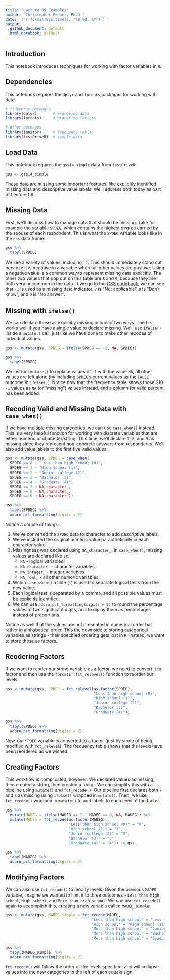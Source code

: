 ```yaml
---
title: "Lecture 09 Examples"
author: "Christopher Prener, Ph.D."
date: '(`r format(Sys.time(), "%B %d, %Y")`)'
output: 
  github_document: default
  html_notebook: default 
---
```


## Introduction
This notebook introduces techniques for working with factor variables in `R`.

## Dependencies
This notebook requires the `dplyr` and `forcats` packages for working with data.

```r
# tidyverse packages
library(dplyr)       # wrangling data
library(forcats)     # wrangling factors

# other packages
library(janitor)     # frequency tables
library(testDriveR)  # sample data
```

## Load Data
This notebook requires the `gss14_simple` data from `testDriveR`:

```r
gss <- gss14_simple
```

These data are missing some important features, like explicitly identified missing data and descriptive value labels. We'll address both today as part of Lecture 09.

## Missing Data
First, we'll discuss how to manage data that should be missing. Take for example the variable `SPDEG`, which contains the highest degree earned by the spouse of each respondent. This is what the `SPDEG` variable looks like in the `gss` data frame:

```r
gss %>%
  tabyl(SPDEG)
```

We see a variety of values, including `-1`. This should immediately stand out because it is negative in a variable where all other values are positive. Using a negative value is a common way to represent missing data explicitly. The other two values that pop out on this table are `8` and `9`, because they are both very uncommon in the data. If we go to the [GSS codebook](https://gssdataexplorer.norc.org/variables/62/vshow), we can see that `-1` is used as a missing data indicator, `7` is "Not applicable", `8` is "Don't know", and `9` is "No answer". 

## Missing with `ifelse()`

We can declare these all explicitly missing in one of two ways. The first works well if you have a single value to declare missing. We'll use `ifelse()` inside a `mutate()` call, just like we have done to make other recodes of individual values.

```r
gss <- mutate(gss, SPDEG = ifelse(SPDEG == -1, NA, SPDEG))

gss %>%
  tabyl(SPDEG)
```

We instruct `mutate()` to replace values of `-1` with the value `NA`, all other values are left alone (by including `SPDEG`'s current values as the `FALSE` outcome in `ifelse()`). Notice now that the frequency table shows those 210 `-1` values as `NA` (or "missing") values instead, and a column for valid percent has been added.

## Recoding Valid and Missing Data with `case_when()`
If we have multiple missing categories, we can use `case_when()` instead. This is a very helpful function for working with discrete variables that are either numeric or character/string. This time, we'll declare `7`, `8`, and `9` as missing since they represent non-concrete answers from respondents. We'll also add value labels to the first five valid values.

```r
gss <- mutate(gss, SPDEG = case_when(
  SPDEG == 0 ~ "Less than high school (0)",
  SPDEG == 1 ~ "High school (1)",
  SPDEG == 2 ~ "Junior college (2)",
  SPDEG == 3 ~ "Bachelor (3)",
  SPDEG == 4 ~ "Graduate (4)",
  SPDEG == 7 ~ NA_character_,
  SPDEG == 8 ~ NA_character_,
  SPDEG == 9 ~ NA_character_))

gss %>%
  tabyl(SPDEG) %>%
  adorn_pct_formatting(digits = 2)
```

Notice a couple of things: 

1. We've converted the `SPDEG` data to character to add descriptive labels. 
2. We've included the original numeric value paranthetically in each character value.
3. Missingness was declared using `NA_character_`. In `case_when()`, missing values are declared like so:
    * `NA` - logical variables
    * `NA_character_` - character variables
    * `NA_integer_` - integer variables
    * `NA_real_` - all other numeric variables
4. Within `case_when()` a tilde (`~`) is used to separate logical tests from the new value.
5. Each logical test is separated by a comma, and all possible values must be explicitly identified.
6. We can use `adorn_pct_formatting(digits = 2)` to round the percentage values to two significant digits, and to diplay them as percentages instead of proportions.

Notice as well that the values are not presented in numerical order but rather in alphabetical order. This the downside to storing categorical variables as strings - their specified ordering gets lost in `R`. Instead, we want to store these as factors.

## Reodering Factors
If we want to reoder our string variable as a factor, we need to convert it to factor and then use the `forcats::fct_relevel()` function to reorder our levels:

```r
gss <- mutate(gss, SPDEG = fct_relevel(as.factor(SPDEG), 
                                       "Less than high school (0)",
                                       "High school (1)",
                                       "Junior college (2)",
                                       "Bachelor (3)",
                                       "Graduate (4)"))

gss %>%
  tabyl(SPDEG) %>%
  adorn_pct_formatting(digits = 2)
```

Now, our `SPDEG` variable is converted to a factor (just by virute of being modified with `fct_relevel`). The frequency table shows that the levels have been reordered as we wished.

## Creating Factors
This workflow is complicated, however. We declared values as missing, then created a string, then created a factor. We can simplify this with a pipeline using `mutate()` and `fct_recode()`. Our pipeline first declares both `7` and `8` as missing using `ifelse()` wrapped in `mutate()`. Then, we use `fct_recode()` wrapped in `mutate()` to add labels to each level of the factor.

```r
gss %>%
  mutate(MADEG = ifelse(MADEG == 7 | MADEG == 8, NA, MADEG)) %>%
  mutate(MADEG = fct_recode(as.factor(MADEG),
                            "Less than high school (0)" = "0",
                            "High school (1)" = "1",
                            "Junior college (2)" = "2",
                            "Bachelor (3)" = "3",
                            "Graduate (4)" = "4")) -> gss

gss %>%
  tabyl(MADEG) %>%
  adorn_pct_formatting(digits = 2)
```

## Modifying Factors
We can also use `fct_recode()` to modify levels. Given the previous `MADEG` variable, imagine we wanted to limit it to three outcomes - `Less than high school`, `High school`, and `More than high school`. We can use `fct_recode()` again to accomplish this, creating a new variable called `MADEG_simple`:

```r
gss <- mutate(gss, MADEG_simple = fct_recode(MADEG,
                                      "Less than high school" = "Less than high school (0)",
                                      "High school" = "High school (1)",
                                      "More than high school" = "Junior college (2)",
                                      "More than high school" = "Bachelor (3)",
                                      "More than high school" = "Graduate (4)"))

gss %>%
  tabyl(MADEG_simple) %>%
  adorn_pct_formatting(digits = 2)
```

`fct_recode()` will follow the order of the levels specified, and will collapse values into the new categories to the left of each equals sign.
